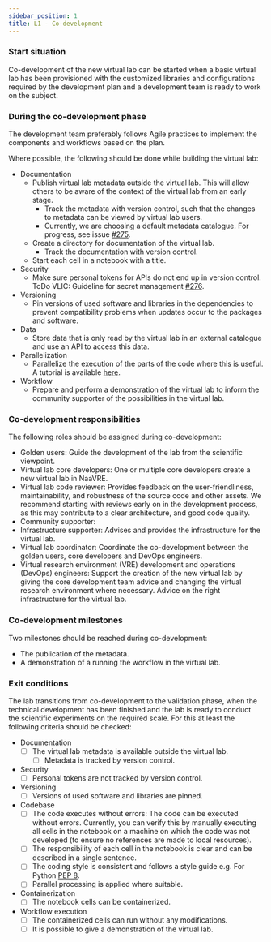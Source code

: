 ```yaml
---
sidebar_position: 1
title: L1 - Co-development
---
```


### Start situation
Co-development of the new virtual lab can be started when a basic virtual lab has been provisioned with the customized libraries
 and configurations required by the development plan and a development team is ready to work on the subject.

### During the co-development phase
The development team preferably follows Agile practices to implement the components and workflows based on the plan.

Where possible, the following should be done while building the virtual lab:

* Documentation
  * Publish virtual lab metadata outside the virtual lab. This will allow others to be aware of the context of the virtual lab from an early stage.
    * Track the metadata with version control, such that the changes to metadata can be viewed by virtual lab users.
    * Currently, we are choosing a default metadata catalogue. For progress, see issue [#275](https://github.com/QCDIS/projects_overview/issues/275).
  * Create a directory for documentation of the virtual lab.
    * Track the documentation with version control.
  * Start each cell in a notebook with a title.
* Security
  * Make sure personal tokens for APIs do not end up in version control. ToDo VLIC: Guideline for secret management [#276](https://github.com/QCDIS/projects_overview/issues/276).
* Versioning
  * Pin versions of used software and libraries in the dependencies to prevent compatibility problems when updates occur to the packages and software.
* Data
  * Store data that is only read by the virtual lab in an external catalogue and use an API to access this data.
* Parallelization
  * Parallelize the execution of the parts of the code where this is useful. A tutorial is available [here](https://github.com/QCDIS/lifewatch-notebooks/blob/main/NaaVRE-tutorials/splitting-classic.ipynb).
* Workflow
  * Prepare and perform a demonstration of the virtual lab to inform the community supporter of the possibilities in the virtual lab.

### Co-development responsibilities
The following roles should be assigned during co-development:

* Golden users: Guide the development of the lab from the scientific viewpoint.
* Virtual lab core developers: One or multiple core developers create a new virtual lab in NaaVRE.
* Virtual lab code reviewer: Provides feedback on the user-friendliness, maintainability, and robustness of the
source code and other assets. We recommend starting with reviews early on in the development process, as this may contribute to a clear architecture, and good code quality.
* Community supporter: <L1CommunitySupporter/>
* Infrastructure supporter: Advises and provides the infrastructure for the virtual lab.
* Virtual lab coordinator: Coordinate the co-development between the golden users, core developers and DevOps engineers.
* Virtual research environment (VRE) development and operations (DevOps) engineers: Support the creation of the new virtual lab
by giving the core development team advice and changing the virtual research environment where necessary.
    Advice on the right infrastructure for the virtual lab.

### Co-development milestones
Two milestones should be reached during co-development:

* The publication of the metadata.
* A demonstration of a running the workflow in the virtual lab.

### Exit conditions
The lab transitions from co-development to the validation phase, when the technical development has been finished and
 the lab is ready to conduct the scientific experiments on the required scale.
For this at least the following criteria should be checked:

* Documentation
  - [ ] The virtual lab metadata is available outside the virtual lab.
    - [ ] Metadata is tracked by version control.
* Security
  - [ ] Personal tokens are not tracked by version control.
* Versioning
  - [ ] Versions of used software and libraries are pinned.
* Codebase
  - [ ] The code executes without errors: The code can be executed without errors.
Currently, you can verify this by manually executing all cells in the notebook on a machine on which the code was not developed (to ensure no references are made to local resources).
  - [ ] The responsibility of each cell in the notebook is clear and can be described in a single sentence.
  - [ ] The coding style is consistent and follows a style guide e.g. For Python [PEP 8](https://peps.python.org/pep-0008/).
  * [ ] Parallel processing is applied where suitable.
* Containerization
  - [ ] The notebook cells can be containerized.
* Workflow execution
  - [ ] The containerized cells can run without any modifications.
  - [ ] It is possible to give a demonstration of the virtual lab.